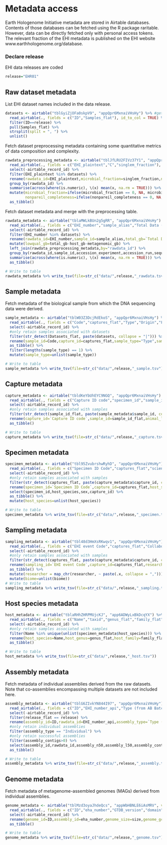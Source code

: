# Metadata access

Earth Hologenome Initiative metadata are stored in Airtable databases. Contents of those databases can be fetched using the R package raritable. However, data can be directly fetched only with personal access tokens. The relevant fraction of the EHI metadata is published on the EHI website www.earthhologenome.org/database.

### Declare release

EHI data releases are coded 

```r
release="EHR01"
```

## Raw dataset metadata

List EHI dataset names included in the data release.

```r
datasets <- airtable("tblGyiZjOFa0skpV9", "appQpr6MxnaiVHsHy") %>% #get base ID from Airtable browser URL
  read_airtable(., fields = c("ID","Samples_flat"), id_to_col = TRUE) %>% #get 3 columns from MAGs table
  filter(ID==release) %>%
  pull(Samples_flat) %>%
  strsplit(split = ", ") %>%
  unlist()
```

Fetch dataset preprocessing metadata containing some quantitative metrics of data composition and complexity.

```r
rawdata_preprocessing_metadata <- airtable("tblJfLRU2FIVz37Y1", "appQpr6MxnaiVHsHy") %>%
  read_airtable(., fields = c("EHI_plaintext","C","singlem_fraction"), id_to_col = TRUE) %>% 
  select(-airtable_record_id) %>% 
  filter(EHI_plaintext %in% datasets) %>% 
  rename(rawdata_id=EHI_plaintext,microbial_fraction=singlem_fraction,nonpareil_completeness=C) %>% 
  group_by(rawdata_id) %>% 
  summarise(across(where(is.numeric), \(x) mean(x, na.rm = TRUE))) %>% 
  mutate(microbial_fraction=ifelse(microbial_fraction == 0, NA, microbial_fraction),
         nonpareil_completeness=ifelse(nonpareil_completeness == 0, NA, nonpareil_completeness)) %>% 
  as_tibble() 
```

Fetch dataset metadata and merge with the preprocessing table.

```r
rawdata_metadata <- airtable("tblaMWLkBUn2g5gRR", "appQpr6MxnaiVHsHy") %>%
  read_airtable(., fields = c("EHI_number","sample_alias","Total Data (GB)","Host Data (GB)","Metagenomic Data (GB)","ENA_experiment_accession","ENA_run_accession", "sequencing_batch"), id_to_col = TRUE) %>% 
  select(-airtable_record_id) %>% 
  filter(EHI_number %in% datasets) %>% 
  rename(rawdata_id=EHI_number,sample_id=sample_alias,total_gb=`Total Data (GB)`,host_gb=`Host Data (GB)`,metagenomic_gb=`Metagenomic Data (GB)`,accession_experiment=`ENA_experiment_accession`,accession_run=`ENA_run_accession`) %>% 
  mutate(lowqual_gb=total_gb-host_gb-metagenomic_gb) %>% 
  left_join(rawdata_preprocessing_metadata,by="rawdata_id") %>%
  group_by(rawdata_id,sample_id,accession_experiment,accession_run,sequencing_batch) %>% 
  summarise(across(where(is.numeric), \(x) mean(x, na.rm = TRUE))) %>% 
  as_tibble() 

# Write to table
rawdata_metadata %>% write_tsv(file=str_c("data/",release,"_rawdata.tsv"))
```

## Sample metadata

Fetch metadata of the biological sample from which the DNA sequencing data were derived.

```r
sample_metadata <- airtable("tblW03Z3DcjRdEkoS", "appQpr6MxnaiVHsHy") %>%
  read_airtable(., fields = c("Code","captures_flat","Type","Origin","Freshness","Freezing","Datasets_flat","ENA_sample_accession"), id_to_col = TRUE) %>% 
  select(-airtable_record_id) %>%
  #only retain samples associated with datasets
  filter(str_detect(Datasets_flat, paste(datasets, collapse = "|"))) %>% 
  rename(sample_id=Code,capture_id=captures_flat,sample_type="Type",sample_origin="Origin",freshness="Freshness",time_to_freezing="Freezing",rawdata_id="Datasets_flat",accession="ENA_sample_accession") %>% 
  as_tibble() %>%
  filter(lengths(sample_type) == 1) %>% 
  mutate(sample_type=unlist(sample_type))

# Write to table
sample_metadata %>% write_tsv(file=str_c("data/",release,"_sample.tsv"))
```

## Capture metadata

```r
capture_metadata <- airtable("tbldKeYbUhEYC9NGQ", "appQpr6MxnaiVHsHy") %>%
  read_airtable(., fields = c("Capture ID code","specimen_id","sample_id_flat","Length (mm)","Weight (g)","Development"), id_to_col = TRUE) %>% 
  select(-airtable_record_id) %>%
  #only retain samples associated with samples
  filter(str_detect(sample_id_flat, paste(sample_metadata$sample_id, collapse = "|"))) %>% 
  rename(capture_id=`Capture ID code`,sample_id=sample_id_flat,animal_length="Length (mm)",animal_weight="Weight (g)",animal_development="Development") %>% 
  as_tibble() 

# Write to table
capture_metadata %>% write_tsv(file=str_c("data/",release,"_capture.tsv"))
```

## Specimen metadata

```r
specimen_metadata <- airtable("tbl95ZvubrshwRyhD", "appQpr6MxnaiVHsHy") %>%
  read_airtable(., fields = c("Specimen ID Code","captures_flat","scientific_name","Sex"), id_to_col = TRUE) %>% 
  select(-airtable_record_id) %>%
  #only retain samples associated with samples
  filter(str_detect(captures_flat, paste(capture_metadata$capture_id, collapse = "|"))) %>% 
  rename(specimen_id=`Specimen ID Code`,capture_id=captures_flat,host_species=scientific_name,sex=Sex) %>% 
  select(specimen_id,host_species,sex,capture_id) %>% 
  as_tibble() %>% 
  mutate(host_species=unlist(host_species))

# Write to table
specimen_metadata %>% write_tsv(file=str_c("data/",release,"_specimen.tsv"))
```

## Sampling metadata

```r
sampling_metadata <- airtable("tbl48d3HmXsRKwqv1", "appQpr6MxnaiVHsHy") %>%
  read_airtable(., fields = c("EHI event Code","captures_flat","Collaborator(s)","country_flat","Region","Place","Biome ontology","Environmental features","Date","Latitude reduced","Longitude reduced","Weather","Temperature"), id_to_col = TRUE) %>% 
  select(-airtable_record_id) %>%
  #only retain samples associated with samples
  filter(str_detect(captures_flat, paste(capture_metadata$capture_id, collapse = "|"))) %>% 
  rename(sampling_id=`EHI event Code`,capture_id=captures_flat,researcher=`Collaborator(s)`,country=country_flat,region=Region,place=Place,biome=`Biome ontology`,environment=`Environmental features`,date=Date,latitude=`Latitude reduced`,longitude=`Longitude reduced`,weather=Weather,temperature=Temperature) %>% 
  as_tibble() %>%
  mutate(researcher = map_chr(researcher, ~ paste(.x, collapse = ","))) %>%
  mutate(biome=unlist(biome))
# Write to table
sampling_metadata %>% write_tsv(file=str_c("data/",release,"_sampling.tsv"))
```

## Host species metadata

```r
host_metadata <- airtable("tblaRHhZHRPMUjcKJ", "app6ADWyLxBkDcqYX") %>%
  read_airtable(., fields = c("Name","taxid","genus_flat","family_flat","order_flat","class_flat"), id_to_col = TRUE) %>% 
  select(-airtable_record_id) %>%
  #only retain samples associated with samples
  filter(Name %in% unique(unlist(specimen_metadata$host_species))) %>% 
  rename(host_species=Name,host_genus=genus_flat,host_family=family_flat,host_order=order_flat,host_class=class_flat) %>% 
  as_tibble() 

# Write to table
host_metadata %>% write_tsv(file=str_c("data/",release,"_host.tsv"))
```

## Assembly metadata

Fetch metadata of individual assemblies derived from the raw datasets. Note that co-assemblies encompassing multiple datasets are not included here.

```r
assembly_metadata <- airtable("tblG6ZIvkYN844I97", "appQpr6MxnaiVHsHy") %>%
  read_airtable(., fields = c("ID","EHI_number_api","Type (from AB Batch)","N50","L50","num_contigs","num_bins","release_flat"), id_to_col = TRUE) %>% 
  select(-airtable_record_id) %>% 
  filter(release_flat == release) %>% 
  rename(assembly_id=ID,rawdata_id=EHI_number_api,assembly_type=`Type (from AB Batch)`,assembly_n50=N50,assembly_l50=L50,assembly_contigs=num_contigs) %>%
  #only retain individual assemblies
  filter(assembly_type == "Individual") %>%
  #only retain successful assemblies
  filter(assembly_contigs>0) %>%
  select(assembly_id,rawdata_id,assembly_n50,assembly_l50,assembly_contigs,num_bins) %>% 
  as_tibble() 

# Write to table
assembly_metadata %>% write_tsv(file=str_c("data/",release,"_assembly.tsv"))
```

## Genome metadata

Fetch metadata of metagenome-assembled genomes (MAGs) derived from individual assemblies.

```r
genome_metadata <- airtable("tblMzd3oyaJhdeQcs", "appWbHBNLE6iAsMRV", view=release) %>%
  read_airtable(., fields = c("ID","eha_number","GTDB_version","domain","phylum","class","order","family","genus","species","completeness","contamination","size","GC","N50","coding_density","contigs","Release"), id_to_col = TRUE) %>% 
  select(-airtable_record_id) %>%
  rename(genome_id=ID,assembly_id=eha_number,genome_size=size,genome_gc=GC,genome_n50=N50) %>% 
  as_tibble() 

# Write to table
genome_metadata %>% write_tsv(file=str_c("data/",release,"_genome.tsv"))
```
